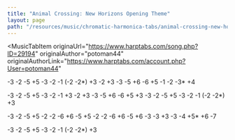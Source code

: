 ```yaml
---
title: "Animal Crossing: New Horizons Opening Theme"
layout: page
path: "/resources/music/chromatic-harmonica-tabs/animal-crossing-new-horizons-opening-theme"
---
```


<MusicTabItem
  originaUrl="https://www.harptabs.com/song.php?ID=29194"
  originalAuthor="potoman44"
  originalAuthorLink="https://www.harptabs.com/account.php?User=potoman44"
>

-3  -2  -5  +5  -3  -2  -1  (-2  -2\*)  +3
-2  +3  -3  -5  +6  -6  +5
-1  -2  -3\*  +4

-3  -2  -5  +5  -3  -2  -1  +3
-2  +3  -3  -5  +6  -6  +5
+3  -3  -2  -5  +5  -3  -2  -1  (-2  -2\*)  +3

-3  -2  -5  +5  -2  -2  -6  +6  -5  +5
-2  -2  -6  +6  -5  +6  -3  -3
+3  -3  -4  +5\*  +6  -7

-3  -2  -5  +5  -3  -2  -1  (-2  -2\*) +3

</MusicTabItem>
